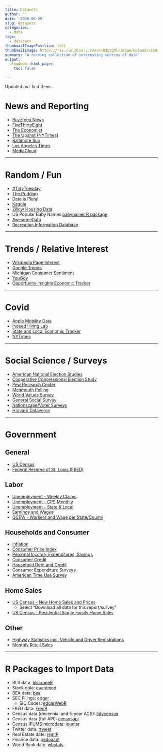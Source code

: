```yaml
---
title: Datasets
author: ''
date: '2020-06-09'
slug: datasets
categories: 
  - data
tags: 
  - datasets
thumbnailImagePosition: left
thumbnailImage: https://res.cloudinary.com/dn83gtg0l/image/upload/v1591760616/Stack-of-books-great-education.jpg
summary: "A running collection of interesting sources of data"
output:
  blogdown::html_page:
    toc: false

---
```


Updated as I find them...

# News and Reporting 

- [Buzzfeed News](https://github.com/BuzzFeedNews/everything/blob/master/README.md){target="_blank"}
- [FiveThirtyEight](https://data.fivethirtyeight.com/){target="_blank"}
- [The Economist](https://github.com/theeconomist/){target="_blank"}
- [The Upshot (NYTimes)](https://github.com/TheUpshot){target="_blank"}
- [Baltimore Sun](https://github.com/baltimore-sun-data){target="_blank"}
- [Los Angeles Times](https://github.com/datadesk){target="_blank"}
- [MediaCloud](https://mediacloud.org/){target="_blank"}

------------------ 

# Random / Fun 

- [#TidyTuesday](https://github.com/rfordatascience/tidytuesday){target="_blank"}
- [The Pudding](https://github.com/the-pudding/data){target="_blank"}
- [Data is Plural](https://docs.google.com/spreadsheets/d/1wZhPLMCHKJvwOkP4juclhjFgqIY8fQFMemwKL2c64vk/edit#gid=0){target="_blank"}
- [Kaggle](https://www.kaggle.com/datasets?fileType=csv){target="_blank"}
- [Zillow Housing Data](https://www.zillow.com/research/data/){target="_blank"}
- US Popular Baby Names [babynamer R package](https://github.com/abresler/babynamer){target="_blank"}
- [AwesomeData](https://github.com/awesomedata/awesome-public-datasets){target="_blank"}
- [Recreation Information Database](https://ridb.recreation.gov/download){target="_blank"}

------------------

# Trends / Relative Interest
- [Wikipedia Page Interest](https://pageviews.toolforge.org/?project=en.wikipedia.org&platform=all-access&agent=user&redirects=0&range=latest-20&pages=Cat|Dog){target="_blank"}
- [Google Trends](https://trends.google.com/trends/?geo=US){target="_blank"}
- [Michigan Consumer Sentiment](http://www.sca.isr.umich.edu/){target="_blank"}
- [YouGov](https://today.yougov.com/){target="_blank"}
- [Opportunity Insights Economic Tracker](https://github.com/Opportunitylab/EconomicTracker){target="_blank"}

------------------

# Covid
- [Apple Mobility Data](https://www.apple.com/covid19/mobility){target="_blank"}
- [Indeed Hiring Lab](https://www.hiringlab.org/){target="_blank"}
- [State and Local Economic Tracker](https://tracktherecovery.org/){target='_blank'}
- [NYTimes](https://github.com/nytimes/covid-19-data){target="_blank"}

------------------

# Social Science / Surveys 
- [American National Election Studies](https://electionstudies.org/){target="_blank"}
- [Cooperative Congressional Election Study](https://cces.gov.harvard.edu/){target="_blank"}
- [Pew Research Center](https://www.people-press.org/){target="_blank"}
- [Monmouth Polling](https://www.monmouth.edu/polling-institute/){target="_blank"}
- [World Values Survey](http://www.worldvaluessurvey.org/wvs.jsp){target="_blank}
- [General Social Survey](https://gss.norc.org/){target="_blank"}
- [Nationscape/Voter Surveys](https://www.voterstudygroup.org/data){target="_blank"}
- [Harvard Dataverse](https://dataverse.harvard.edu/){target="_blank"}

------------------

# Government 

## General 
- [US Census](https://www.census.gov/data.html){target="_blank"}
- [Federal Reserve of St. Louis (FRED)](https://fred.stlouisfed.org/){target="_blank"}

## Labor
- [Unemployment - Weekly Claims](https://oui.doleta.gov/unemploy/claims.asp){target="_blank"}
- [Unemployment - CPS Monthly](https://www.bls.gov/cps/tables.htm){target="_blank"}
- [Unemployment - State & Local](https://www.bls.gov/lau/){target="_blank"}
- [Earnings and Wages](https://www.bls.gov/bls/wages.htm){target="_blank"}
- [QCEW - Workers and Wage per State/County](https://data.bls.gov/cew/apps/data_views/data_views.htm#tab=Tables){target="_blank"}

## Households and Consumer
- [Inflation](https://www.bls.gov/bls/inflation.htm){target="_blank"}
- [Consumer Price Index](https://www.bls.gov/cpi/){target="_blank"}
- [Personal Income, Expenditures, Savings](https://apps.bea.gov/iTable/index_nipa.cfm){target="_blank"}
- [Consumer Credit](https://www.federalreserve.gov/releases/g19/current/){target="_blank"}
- [Household Debt and Credit](https://www.newyorkfed.org/microeconomics/hhdc/background.html){target="_blank"}
- [Consumer Expenditure Surveys](https://www.bls.gov/cex/){target="_blank"}
- [American Time Use Survey](https://www.bls.gov/tus/){target="_blank"}

## Home Sales
- [US Census - New Home Sales and Prices](https://www.census.gov/econ/currentdata/dbsearch?program=RESSALES&startYear=1963&endYear=2019&categories=ASOLD&dataType=TOTAL&geoLevel=US&adjusted=1&notAdjusted=0&errorData=0){target="_blank"}
  - Select "Download all data for this report/survey"
- [US Census - Residential Single Family Home Sales](https://www.census.gov/construction/nrs/index.html){target="_blank}

## Other
- [Highway Statistics incl. Vehicle and Driver Registrations](https://www.fhwa.dot.gov/policyinformation/statistics/2018/){target="_blank"}
- [Monthly Retail Sales](https://www.census.gov/retail/marts/www/timeseries.html){target="_blank"}

------------------

# R Packages to Import Data
- BLS data: [blscrapeR](https://cran.r-project.org/web/packages/blscrapeR/index.html){target="_blank"}
- Stock data: [quantmod](https://github.com/joshuaulrich/quantmod){target="_blank}
- BEA data: [bea](https://github.com/us-bea/bea.R){target="_blank}
- SEC Filings: [edgar](https://cran.r-project.org/package=edgar){target="_blank"}
  - SIC Codes: [edgarWebR](https://github.com/mwaldstein/edgarWebR){target="_blank"}
- FRED data: [FredR](https://github.com/jcizel/FredR){target="_blank}
- Census data (decennial and 5-year ACS): [tidycensus](https://walker-data.com/tidycensus/){target="_blank"}
- Census data (full API): [censusapi](https://github.com/hrecht/censusapi){target="_blank"}
- Census IPUMS microdata: [ipumsr](https://github.com/mnpopcenter/ipumsr){target="_blank"}
- Twitter data: [rtweet](https://cran.r-project.org/web/packages/rtweet/index.html){target="_blank"}
- Real Estate date: [realtR](https://asbcllc.com/r_packages/realtR/2018/introduction/index.html){target="_blank"}
- Finance data: [pedquant](http://pedquant.com/){target="_blank"}
- World Bank data: [wbstats](https://cran.r-project.org/web/packages/wbstats/index.html){target="_blank"}
